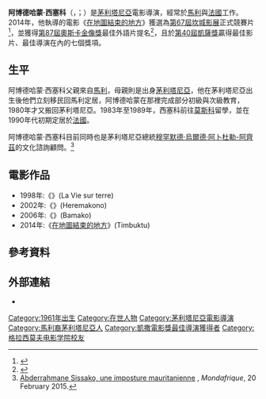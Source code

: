 {{noteTA
|1=zh-hans:西萨库;zh-hant:西塞科;
|2=zh-hans:阿卜杜勒-拉赫曼;zh-hant:阿博德哈蒙;
}}
{{Infobox person
| name  = 阿博德哈蒙·西塞科<br/>عبد الرحمن سيساكو<br/>Abderrahmane Sissako
| image = Abderrahmane Sissako César 2016.jpg
| imagesize = 
| caption = 
| birth_date = {{birth date and age|1961|10|13|df=yes}}
| birth_place = {{MTN}}[[基法|基法]]
| nationality = {{MTN}}
| years_active = 
| occupation = 電影導演、編劇、製作人
| spouse = 
| partner = 
| children = 
}}

'''阿博德哈蒙·西塞科'''（{{lang-ar|عبد الرحمن سيساكو}}，{{lang-fr|Abderrahmane Sissako}}；{{bd|1961年|10月13日}}）是[[茅利塔尼亞|茅利塔尼亞]]電影導演，經常於[[馬利|馬利]]與[[法國|法國]]工作。2014年，他執導的電影《[[在地圖結束的地方|在地圖結束的地方]]》獲選為[[第67屆坎城影展|第67屆坎城影展]]正式競賽片<ref name="Cannes2014">{{cite web |url=http://www.festival-cannes.fr/en/article/60533.html |title=2014 Official Selection |accessdate=18 April 2014 |work=Cannes |archive-date=2016-03-29 |archive-url=https://web.archive.org/web/20160329203309/http://www.festival-cannes.fr/en/article/60533.html |dead-url=no }}</ref>，並獲得[[第87屆奧斯卡金像獎|第87屆奧斯卡金像獎]]最佳外語片提名<ref name="Oscars2015">{{cite web |url=http://www.theguardian.com/film/2015/feb/04/oscars-2015-predictions-best-foreign-language-film |title=Oscars 2015 |accessdate=4 February 2015 |work=Oscars 2015: what will win best foreign language film? |archive-date=2021-03-08 |archive-url=https://web.archive.org/web/20210308151225/https://www.theguardian.com/film/2015/feb/04/oscars-2015-predictions-best-foreign-language-film |dead-url=no }}</ref>，且於[[第40屆凱薩獎|第40屆凱薩獎]]贏得最佳影片、最佳導演在內的七個獎項。

== 生平 ==
阿博德哈蒙·西塞科父親來自[[馬利|馬利]]，母親則是出身[[茅利塔尼亞|茅利塔尼亞]]，他在茅利塔尼亞出生後他們立刻移民回馬利定居，阿博德哈蒙在那裡完成部分初級與次級教育，1980年才又搬回茅利塔尼亞。1983年至1989年，西塞科前往[[莫斯科|莫斯科]]{{link-ru|電影攝影學院|Всероссийский государственный университет кинематографии имени С. А. Герасимова}}留學，並在1990年代初期定居於[[法國|法國]]。

阿博德哈蒙·西塞科目前同時也是茅利塔尼亞總統[[穆罕默德·烏爾德·阿卜杜勒-阿齊茲|穆罕默德·烏爾德·阿卜杜勒-阿齊茲]]的文化諮詢顧問。<ref>[http://www.mondafrique.com/lire/societe/2015/02/20/abderrahmane-sissako-une-imposture-mauritanienne Abderrahmane Sissako, une imposture mauritanienne] {{webarchive|url=https://web.archive.org/web/20150310025023/http://www.mondafrique.com/lire/societe/2015/02/20/abderrahmane-sissako-une-imposture-mauritanienne |date=2015-03-10 }}, ''Mondafrique'', 20 February 2015.</ref>

== 電影作品 ==
*1998年:《{{link-fr|生之大地|La Vie sur terre}}》(La Vie sur terre)
*2002年:《{{link-fr|等待幸福 (2006年電影)|En attendant le bonheur (film, 2002)|等待幸福}}》(Heremakono)
*2006年:《{{link-fr|巴馬科 (2006年電影)|Bamako (film)|巴馬科}}》(Bamako)
*2014年:《[[在地圖結束的地方|在地圖結束的地方]]》(Timbuktu)

== 參考資料 ==
{{Reflist}}

== 外部連結 ==
* {{IMDb name|id=0803066}}

{{凱薩獎最佳導演獎}}
{{盧米埃獎最佳導演獎}}
{{DEFAULTSORT:Sissako, Abderrahmane}}
[[Category:1961年出生|Category:1961年出生]]
[[Category:在世人物|Category:在世人物]]
[[Category:茅利塔尼亞電影導演|Category:茅利塔尼亞電影導演]]
[[Category:馬利裔茅利塔尼亞人|Category:馬利裔茅利塔尼亞人]]
[[Category:凱撒電影獎最佳導演獲得者|Category:凱撒電影獎最佳導演獲得者]]
[[Category:格拉西莫夫电影学院校友|Category:格拉西莫夫电影学院校友]]